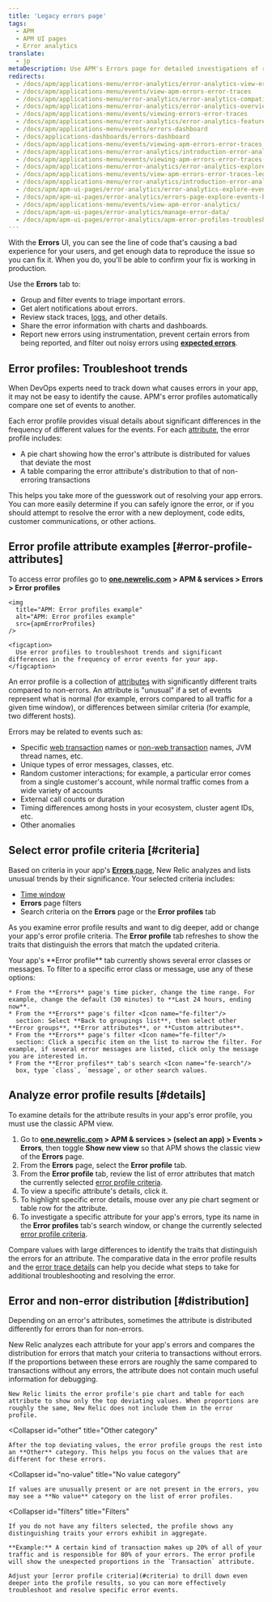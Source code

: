 ```yaml
---
title: 'Legacy errors page'
tags:
  - APM
  - APM UI pages
  - Error analytics
translate:
  - jp
metaDescription: Use APM's Errors page for detailed investigations of reported errors.
redirects:
  - /docs/apm/applications-menu/error-analytics/error-analytics-view-error-events
  - /docs/apm/applications-menu/events/view-apm-errors-error-traces
  - /docs/apm/applications-menu/error-analytics/error-analytics-compatibility-requirements
  - /docs/apm/applications-menu/error-analytics/error-analytics-overview-compatibility-requirements
  - /docs/apm/applications-menu/events/viewing-errors-error-traces
  - /docs/apm/applications-menu/error-analytics/error-analytics-features-compatibility-requirements
  - /docs/apm/applications-menu/events/errors-dashboard
  - /docs/applications-dashboards/errors-dashboard
  - /docs/apm/applications-menu/events/viewing-apm-errors-error-traces
  - /docs/apm/applications-menu/error-analytics/introduction-error-analyticss
  - /docs/apm/applications-menu/events/viewing-apm-errors-error-traces-legacy
  - /docs/apm/applications-menu/error-analytics/error-analytics-explore-events-behind-errors
  - /docs/apm/applications-menu/events/view-apm-errors-error-traces-legacy
  - /docs/apm/applications-menu/error-analytics/introduction-error-analytics
  - /docs/apm/apm-ui-pages/error-analytics/error-analytics-explore-events-behind-errors
  - /docs/apm/apm-ui-pages/error-analytics/errors-page-explore-events-behind-errors
  - /docs/apm/applications-menu/events/view-apm-error-analytics/
  - /docs/apm/apm-ui-pages/error-analytics/manage-error-data/
  - /docs/apm/apm-ui-pages/error-analytics/apm-error-profiles-troubleshoot-trends/
---
```




With the **Errors** UI, you can see the line of code that's causing a bad experience for your users, and get enough data to reproduce the issue so you can fix it. When you do, you'll be able to confirm your fix is working in production.

Use the **Errors** tab to:

* Group and filter events to triage important errors.
* Get alert notifications about errors.
* Review stack traces, [logs](#logs-context), and other details.
* Share the error information with charts and dashboards.
* Report new errors using instrumentation, prevent certain errors from being reported, and filter out noisy errors using [**expected errors**](#expected-errors).


## Error profiles: Troubleshoot trends

When DevOps experts need to track down what causes errors in your app, it may not be easy to identify the cause. APM's error profiles automatically compare one set of events to another.

Each error profile provides visual details about significant differences in the frequency of different values for the events. For each [attribute](/docs/accounts-partnerships/education/getting-started-new-relic/glossary#attribute), the error profile includes:

* A pie chart showing how the error's attribute is distributed for values that deviate the most
* A table comparing the error attribute's distribution to that of non-erroring transactions

This helps you take more of the guesswork out of resolving your app errors. You can more easily determine if you can safely ignore the error, or if you should attempt to resolve the error with a new deployment, code edits, customer communications, or other actions.

## Error profile attribute examples [#error-profile-attributes]

To access error profiles go to **[one.newrelic.com](https://one.newrelic.com/all-capabilities) > APM & services > Errors > Error profiles**

    <img
      title="APM: Error profiles example"
      alt="APM: Error profiles example"
      src={apmErrorProfiles}
    />

    <figcaption>
      Use error profiles to troubleshoot trends and significant differences in the frequency of error events for your app.
    </figcaption>

An error profile is a collection of [attributes](/docs/accounts-partnerships/education/getting-started-new-relic/glossary#attribute) with significantly different traits compared to non-errors. An attribute is "unusual" if a set of events represent what is normal (for example, errors compared to all traffic for a given time window), or differences between similar criteria (for example, two different hosts).

Errors may be related to events such as:

* Specific [web transaction](/docs/apm/transactions/intro-transactions/transactions-new-relic-apm) names or [non-web transaction](/docs/apm/transactions/intro-transactions/monitor-background-processes-other-non-web-transactions) names, JVM thread names, etc.
* Unique types of error messages, classes, etc.
* Random customer interactions; for example, a particular error comes from a single customer's account, while normal traffic comes from a wide variety of accounts
* External call counts or duration
* Timing differences among hosts in your ecosystem, cluster agent IDs, etc.
* Other anomalies

## Select error profile criteria [#criteria]

Based on criteria in your app's [**Errors** page](/docs/apm/applications-menu/error-analytics/error-analytics-explore-events-behind-errors), New Relic analyzes and lists unusual trends by their significance. Your selected criteria includes:

* [Time window](/docs/data-analysis/user-interface-functions/view-your-data/time-picker-setting-time-periods-view-data)
* **Errors** page filters
* Search criteria on the **Errors** page or the **Error profiles** tab

As you examine error profile results and want to dig deeper, add or change your app's error profile criteria. The **Error profile** tab refreshes to show the traits that distinguish the errors that match the updated criteria.

<CollapserGroup>
  <Collapser
    id="profile-criteria-example"
    title="Error profile criteria example"
  >
    Your app's **Error profile** tab currently shows several error classes or messages. To filter to a specific error class or message, use any of these options:

    * From the **Errors** page's time picker, change the time range. For example, change the default (30 minutes) to **Last 24 hours, ending now**.
    * From the **Errors** page's filter <Icon name="fe-filter"/>
      section: Select **Back to groupings list**, then select other **Error groups**, **Error attributes**, or **Custom attributes**.
    * From the **Errors** page's filter <Icon name="fe-filter"/>
      section: Click a specific item on the list to narrow the filter. For example, if several error messages are listed, click only the message you are interested in.
    * From the **Error profiles** tab's search <Icon name="fe-search"/>
      box, type `class`, `message`, or other search values.
  </Collapser>
</CollapserGroup>

## Analyze error profile results [#details]

To examine details for the attribute results in your app's error profile, you must use the classic APM view.

1. Go to **[one.newrelic.com](https://one.newrelic.com/all-capabilities) > APM & services > (select an app) > Events > Errors**, then toggle **Show new view** so that APM shows the classic view of the **Errors** page.
2. From the **Errors** page, select the **Error profile** tab.
3. From the **Error profile** tab, review the list of error attributes that match the currently selected [error profile criteria](#criteria).
4. To view a specific attribute's details, click it.
5. To highlight specific error details, mouse over any pie chart segment or table row for the attribute.
6. To investigate a specific attribute for your app's errors, type its name in the **Error profiles** tab's search window, or change the currently selected [error profile criteria](#criteria).

Compare values with large differences to identify the traits that distinguish the errors for an attribute. The comparative data in the error profile results and the [error trace details](/docs/apm/applications-menu/error-analytics/error-analytics-manage-error-traces) can help you decide what steps to take for additional troubleshooting and resolving the error.

## Error and non-error distribution [#distribution]

Depending on an error's attributes, sometimes the attribute is distributed differently for errors than for non-errors.

<CollapserGroup>
  <Collapser
    id="top"
    title="Top deviating values"
  >
    New Relic analyzes each attribute for your app's errors and compares the distribution for errors that match your criteria to transactions without errors. If the proportions between these errors are roughly the same compared to transactions without any errors, the attribute does not contain much useful information for debugging.

    New Relic limits the error profile's pie chart and table for each attribute to show only the top deviating values. When proportions are roughly the same, New Relic does not include them in the error profile.
  </Collapser>

  <Collapser
    id="other"
    title="Other category"
  >
    After the top deviating values, the error profile groups the rest into an **Other** category. This helps you focus on the values that are different for these errors.
  </Collapser>

  <Collapser
    id="no-value"
    title="No value category"
  >
    If values are unusually present or are not present in the errors, you may see a **No value** category on the list of error profiles.
  </Collapser>

  <Collapser
    id="filters"
    title="Filters"
  >
    If you do not have any filters selected, the profile shows any distinguishing traits your errors exhibit in aggregate.

    **Example:** A certain kind of transaction makes up 20% of all of your traffic and is responsible for 80% of your errors. The error profile will show the unexpected proportions in the `Transaction` attribute.

    Adjust your [error profile criteria](#criteria) to drill down even deeper into the profile results, so you can more effectively troubleshoot and resolve specific error events.
  </Collapser>
</CollapserGroup>


